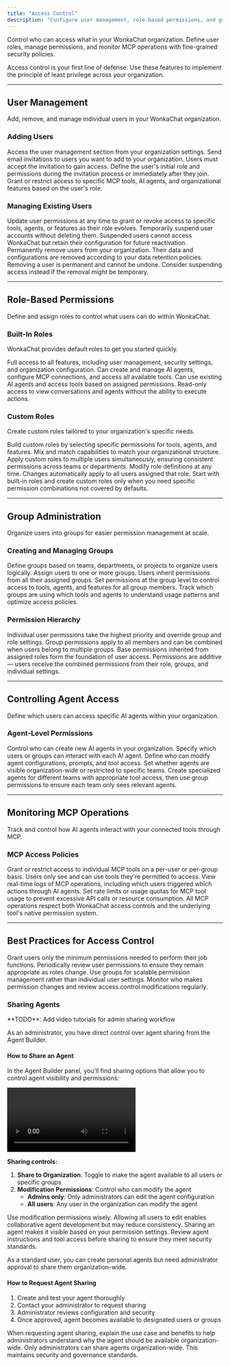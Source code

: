 ```yaml
---
title: "Access Control"
description: "Configure user management, role-based permissions, and group administration to control access to WonkaChat features."
---
```


Control who can access what in your WonkaChat organization. Define user roles, manage permissions, and monitor MCP operations with fine-grained security policies.

<Info>
Access control is your first line of defense. Use these features to implement the principle of least privilege across your organization.
</Info>

---

## User Management

Add, remove, and manage individual users in your WonkaChat organization.

### Adding Users

<Steps>
<Step title="Navigate to User Management">
Access the user management section from your organization settings.
</Step>

<Step title="Invite New Users">
Send email invitations to users you want to add to your organization. Users must accept the invitation to gain access.
</Step>

<Step title="Assign Initial Permissions">
Define the user's initial role and permissions during the invitation process or immediately after they join.
</Step>

<Step title="Configure Tool Access">
Grant or restrict access to specific MCP tools, AI agents, and organizational features based on the user's role.
</Step>
</Steps>

### Managing Existing Users

<Tabs>
<Tab title="Modify Permissions">
Update user permissions at any time to grant or revoke access to specific tools, agents, or features as their role evolves.
</Tab>

<Tab title="Suspend Access">
Temporarily suspend user accounts without deleting them. Suspended users cannot access WonkaChat but retain their configuration for future reactivation.
</Tab>

<Tab title="Remove Users">
Permanently remove users from your organization. Their data and configurations are removed according to your data retention policies.
</Tab>
</Tabs>

<Warning>
Removing a user is permanent and cannot be undone. Consider suspending access instead if the removal might be temporary.
</Warning>

---

## Role-Based Permissions

Define and assign roles to control what users can do within WonkaChat.

### Built-In Roles

WonkaChat provides default roles to get you started quickly.

<CardGroup cols={2}>
<Card title="Administrator" icon="user-shield">
Full access to all features, including user management, security settings, and organization configuration.
</Card>

<Card title="Power User" icon="user-gear">
Can create and manage AI agents, configure MCP connections, and access all available tools.
</Card>

<Card title="Standard User" icon="user">
Can use existing AI agents and access tools based on assigned permissions.
</Card>

<Card title="Viewer" icon="eye">
Read-only access to view conversations and agents without the ability to execute actions.
</Card>
</CardGroup>

### Custom Roles

Create custom roles tailored to your organization's specific needs.

<AccordionGroup>
<Accordion title="Define Permission Sets">
Build custom roles by selecting specific permissions for tools, agents, and features. Mix and match capabilities to match your organizational structure.
</Accordion>

<Accordion title="Assign to Multiple Users">
Apply custom roles to multiple users simultaneously, ensuring consistent permissions across teams or departments.
</Accordion>

<Accordion title="Update Role Definitions">
Modify role definitions at any time. Changes automatically apply to all users assigned that role.
</Accordion>
</AccordionGroup>

<Tip>
Start with built-in roles and create custom roles only when you need specific permission combinations not covered by defaults.
</Tip>

---

## Group Administration

Organize users into groups for easier permission management at scale.

### Creating and Managing Groups

<Steps>
<Step title="Create Groups">
Define groups based on teams, departments, or projects to organize users logically.
</Step>

<Step title="Add Users to Groups">
Assign users to one or more groups. Users inherit permissions from all their assigned groups.
</Step>

<Step title="Configure Group Permissions">
Set permissions at the group level to control access to tools, agents, and features for all group members.
</Step>

<Step title="Monitor Group Activity">
Track which groups are using which tools and agents to understand usage patterns and optimize access policies.
</Step>
</Steps>

### Permission Hierarchy

<Tabs>
<Tab title="User Permissions">
Individual user permissions take the highest priority and override group and role settings.
</Tab>

<Tab title="Group Permissions">
Group permissions apply to all members and can be combined when users belong to multiple groups.
</Tab>

<Tab title="Role Permissions">
Base permissions inherited from assigned roles form the foundation of user access.
</Tab>
</Tabs>

<Info>
Permissions are additive — users receive the combined permissions from their role, groups, and individual settings.
</Info>

---

## Controlling Agent Access

Define which users can access specific AI agents within your organization.

### Agent-Level Permissions

<CardGroup cols={2}>
<Card title="Agent Creators" icon="wand-magic-sparkles">
Control who can create new AI agents in your organization.
</Card>

<Card title="Agent Users" icon="users">
Specify which users or groups can interact with each AI agent.
</Card>

<Card title="Agent Editors" icon="pen-to-square">
Define who can modify agent configurations, prompts, and tool access.
</Card>

<Card title="Agent Visibility" icon="eye">
Set whether agents are visible organization-wide or restricted to specific teams.
</Card>
</CardGroup>

<Tip>
Create specialized agents for different teams with appropriate tool access, then use group permissions to ensure each team only sees relevant agents.
</Tip>

---

## Monitoring MCP Operations

Track and control how AI agents interact with your connected tools through MCP.

### MCP Access Policies

<AccordionGroup>
<Accordion title="Tool-Specific Permissions">
Grant or restrict access to individual MCP tools on a per-user or per-group basis. Users only see and can use tools they're permitted to access.
</Accordion>

<Accordion title="Operation Monitoring">
View real-time logs of MCP operations, including which users triggered which actions through AI agents.
</Accordion>

<Accordion title="Usage Limits">
Set rate limits or usage quotas for MCP tool usage to prevent excessive API calls or resource consumption.
</Accordion>
</AccordionGroup>

<Check>
All MCP operations respect both WonkaChat access controls and the underlying tool's native permission system.
</Check>

---

## Best Practices for Access Control

<CardGroup cols={2}>
<Card title="Principle of Least Privilege" icon="shield-check">
Grant users only the minimum permissions needed to perform their job functions.
</Card>

<Card title="Regular Access Reviews" icon="rotate">
Periodically review user permissions to ensure they remain appropriate as roles change.
</Card>

<Card title="Group-Based Management" icon="users-gear">
Use groups for scalable permission management rather than individual user settings.
</Card>

<Card title="Audit Access Changes" icon="clipboard-list">
Monitor who makes permission changes and review access control modifications regularly.
</Card>
</CardGroup>




### Sharing Agents

<Info>
**TODO**: Add video tutorials for admin sharing workflow
</Info>

<Tabs>
<Tab title="I'm an Administrator">

As an administrator, you have direct control over agent sharing from the Agent Builder.

#### How to Share an Agent

In the Agent Builder panel, you'll find sharing options that allow you to control agent visibility and permissions:

<Frame caption="Agent sharing options for administrators">
<video
  controls
  className="w-full aspect-video rounded-xl"
  src="/videos/admin-agent-sharing.mp4"
  title="Admin Agent Sharing Workflow"
>
Your browser does not support the video tag.
</video>
</Frame>

**Sharing controls:**

1. **Share to Organization**: Toggle to make the agent available to all users or specific groups
2. **Modification Permissions**: Control who can modify the agent
   - **Admins only**: Only administrators can edit the agent configuration
   - **All users**: Any user in the organization can modify the agent

<Check>
Use modification permissions wisely. Allowing all users to edit enables collaborative agent development but may reduce consistency.
</Check>

<Warning>
Sharing an agent makes it visible based on your permission settings. Review agent instructions and tool access before sharing to ensure they meet security standards.
</Warning>

</Tab>

<Tab title="I'm a User">

As a standard user, you can create personal agents but need administrator approval to share them organization-wide.

#### How to Request Agent Sharing

1. Create and test your agent thoroughly
2. Contact your administrator to request sharing
3. Administrator reviews configuration and security
4. Once approved, agent becomes available to designated users or groups

<Tip>
When requesting agent sharing, explain the use case and benefits to help administrators understand why the agent should be available organization-wide.
</Tip>

<Warning>
Only administrators can share agents organization-wide. This maintains security and governance standards.
</Warning>

</Tab>
</Tabs>
